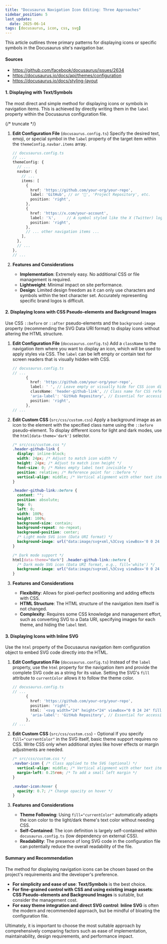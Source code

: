```yaml
---
title: "Docusaurus Navigation Icon Editing: Three Approaches"
sidebar_position: 5
last_update:
  date: 2025-06-14
tags: [docusaurus, icon, css, svg]
---
```


This article outlines three primary patterns for displaying icons or specific symbols in the Docusaurus site's navigation bar.

#### Sources
- https://github.com/facebook/docusaurus/issues/2634
- https://docusaurus.io/docs/api/themes/configuration
- https://docusaurus.io/docs/styling-layout

#### 1. Displaying with Text/Symbols

The most direct and simple method for displaying icons or symbols in navigation items. This is achieved by directly writing them in the `label` property within the Docusaurus configuration file.

{/* truncate */}

1.  **Edit Configuration File** (`docusaurus.config.ts`)
    Specify the desired text, emoji, or special symbol in the `label` property of the target item within the `themeConfig.navbar.items` array.

    ```typescript title="docusaurus.config.ts"
    // docusaurus.config.ts
    // ...
    themeConfig: {
      // ...
      navbar: {
        // ...
        items: [
          {
            href: 'https://github.com/your-org/your-repo',
            label: 'GitHub', // or '🐙', 'Project Repository', etc.
            position: 'right',
          },
          {
            href: 'https://x.com/your-account',
            label: '𝕏',     // A symbol styled like the X (Twitter) logo
            position: 'right',
          },
          // ... other navigation items ...
        ],
      },
      // ...
    },
    // ...
    ```

2.  **Features and Considerations**
    *   **Implementation**: Extremely easy. No additional CSS or file management is required.
    *   **Lightweight**: Minimal impact on site performance.
    *   **Design**: Limited design freedom as it can only use characters and symbols within the text character set. Accurately representing specific brand logos is difficult.

#### 2. Displaying Icons with CSS Pseudo-elements and Background Images

Use CSS `::before` or `::after` pseudo-elements and the `background-image` property (recommending the SVG Data URI format) to display icons without altering the HTML structure.

1.  **Edit Configuration File** (`docusaurus.config.ts`)
    Add a `className` to the navigation item where you want to display an icon, which will be used to apply styles via CSS. The `label` can be left empty or contain text for screen readers that is visually hidden with CSS.

    ```typescript title="docusaurus.config.ts"
    // docusaurus.config.ts
    // ...
          {
            href: 'https://github.com/your-org/your-repo',
            label: ' ', // Leave empty or visually hide for CSS icon display
            className: 'header-github-link', // Class name for CSS reference
            'aria-label': 'GitHub Repository', // Essential for accessibility
            position: 'right',
          },
    // ...
    ```

2.  **Edit Custom CSS** (`src/css/custom.css`)
    Apply a background image as an icon to the element with the specified class name using the `::before` pseudo-element. To display different icons for light and dark modes, use the `html[data-theme='dark']` selector.

    ```css title="src/css/custom.css"
    /* src/css/custom.css */
    .header-github-link {
      display: inline-block;
      width: 24px; /* Adjust to match icon width */
      height: 24px; /* Adjust to match icon height */
      font-size: 0; /* Makes empty label text invisible */
      position: relative; /* Reference point for ::before */
      vertical-align: middle; /* Vertical alignment with other text items */
    }

    .header-github-link::before {
      content: "";
      position: absolute;
      top: 0;
      left: 0;
      width: 100%;
      height: 100%;
      background-size: contain;
      background-repeat: no-repeat;
      background-position: center;
      /* Light mode SVG icon (Data URI format) */
      background-image: url("data:image/svg+xml,%3Csvg viewBox='0 0 24 24' xmlns='http://www.w3.org/2000/svg'%3E%3Cpath d='M12 ... Z'/%3E%3C/svg%3E");
    }

    /* Dark mode support */
    html[data-theme="dark"] .header-github-link::before {
      /* Dark mode SVG icon (Data URI format, e.g., fill='white') */
      background-image: url("data:image/svg+xml,%3Csvg viewBox='0 0 24 24' xmlns='http://www.w3.org/2000/svg'%3E%3Cpath fill='white' d='M12 ... Z'/%3E%3C/svg%3E");
    }
    ```

3.  **Features and Considerations**
    *   **Flexibility**: Allows for pixel-perfect positioning and adding effects with CSS.
    *   **HTML Structure**: The HTML structure of the navigation item itself is not changed.
    *   **Complexity**: Requires some CSS knowledge and management effort, such as converting SVG to a Data URI, specifying images for each theme, and hiding the `label` text.

#### 3. Displaying Icons with Inline SVG

Use the `html` property of the Docusaurus navigation item configuration object to embed SVG code directly into the HTML.

1.  **Edit Configuration File** (`docusaurus.config.ts`)
    Instead of the `label` property, use the `html` property for the navigation item and provide the complete SVG code as a string for its value. Setting the SVG's `fill` attribute to `currentColor` allows it to follow the theme color.

    ```typescript title="docusaurus.config.ts"
    // docusaurus.config.ts
    // ...
          {
            href: 'https://github.com/your-org/your-repo',
            position: 'right',
            html: `<svg width="24" height="24" viewBox="0 0 24 24" fill="currentColor" xmlns="http://www.w3.org/2000/svg" class="navbar-icon" aria-hidden="true"><path d="M12 ... Z"/></svg>`, // Write SVG code directly
            'aria-label': 'GitHub Repository', // Essential for accessibility
          },
    // ...
    ```

2.  **Edit Custom CSS** (`src/css/custom.css`) - Optional
    If you specify `fill="currentColor"` in the SVG itself, basic theme support requires no CSS. Write CSS only when additional styles like hover effects or margin adjustments are needed.

    ```css title="src/css/custom.css"
    /* src/css/custom.css */
    .navbar-icon { /* Class applied to the SVG (optional) */
      vertical-align: middle; /* Vertical alignment with other text items */
      margin-left: 0.25rem; /* To add a small left margin */
    }

    .navbar-icon:hover {
      opacity: 0.7; /* Change opacity on hover */
    }
    ```

3.  **Features and Considerations**
    *   **Theme Following**: Using `fill="currentColor"` automatically adapts the icon color to the light/dark theme's text color without needing CSS.
    *   **Self-Contained**: The icon definition is largely self-contained within `docusaurus.config.ts` (low dependency on external CSS).
    *   **Readability**: The presence of long SVG code in the configuration file can potentially reduce the overall readability of the file.

#### Summary and Recommendation

The method for displaying navigation icons can be chosen based on the project's requirements and the developer's preference.

*   **For simplicity and ease of use**: **Text/Symbols** is the best choice.
*   **For fine-grained control with CSS and using existing image assets**: **CSS Pseudo-elements and Background Images** is suitable, but consider the management cost.
*   **For easy theme integration and direct SVG control**: **Inline SVG** is often the modern and recommended approach, but be mindful of bloating the configuration file.

Ultimately, it is important to choose the most suitable approach by comprehensively comparing factors such as ease of implementation, maintainability, design requirements, and performance impact.
